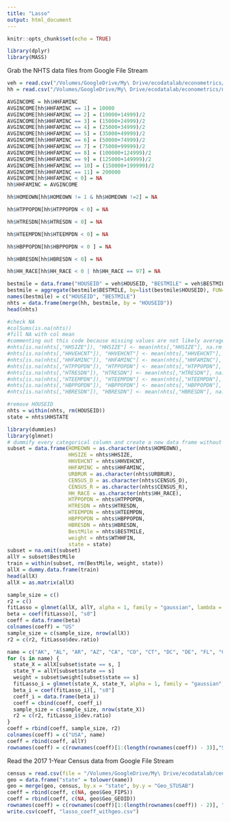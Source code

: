 ```yaml
---
title: "Lasso"
output: html_document
---
```


```r
knitr::opts_chunk$set(echo = TRUE)
```

```r
library(dplyr)
library(MASS)
```


Grab the NHTS data files from Google File Stream
```r
veh = read.csv("/Volumes/GoogleDrive/My\ Drive/ecodatalab/econometrics/nhts/data/2017_NHTS/vehpub.csv")
hh = read.csv("/Volumes/GoogleDrive/My\ Drive/ecodatalab/econometrics/nhts/data/2017_NHTS/hhpub.csv")
```


```r
AVGINCOME = hh$HHFAMINC
AVGINCOME[hh$HHFAMINC == 1] = 10000
AVGINCOME[hh$HHFAMINC == 2] = (10000+14999)/2
AVGINCOME[hh$HHFAMINC == 3] = (15000+24999)/2
AVGINCOME[hh$HHFAMINC == 4] = (25000+34999)/2
AVGINCOME[hh$HHFAMINC == 5] = (35000+49999)/2
AVGINCOME[hh$HHFAMINC == 6] = (50000+74999)/2
AVGINCOME[hh$HHFAMINC == 7] = (75000+99999)/2
AVGINCOME[hh$HHFAMINC == 8] = (100000+124999)/2
AVGINCOME[hh$HHFAMINC == 9] = (125000+149999)/2
AVGINCOME[hh$HHFAMINC == 10] = (150000+199999)/2
AVGINCOME[hh$HHFAMINC == 11] = 200000
AVGINCOME[hh$HHFAMINC < 0] = NA
hh$HHFAMINC = AVGINCOME

hh$HOMEOWN[hh$HOMEOWN != 1 & hh$HOMEOWN !=2] = NA

hh$HTPPOPDN[hh$HTPPOPDN < 0] = NA

hh$HTRESDN[hh$HTRESDN < 0] = NA

hh$HTEEMPDN[hh$HTEEMPDN < 0] = NA

hh$HBPPOPDN[hh$HBPPOPDN < 0 ] = NA

hh$HBRESDN[hh$HBRESDN < 0] = NA

hh$HH_RACE[hh$HH_RACE < 0 | hh$HH_RACE == 97] = NA
```

```r
bestmile = data.frame("HOUSEID" = veh$HOUSEID, "BESTMILE" = veh$BESTMILE)
bestmile = aggregate(bestmile$BESTMILE, by=list(bestmile$HOUSEID), FUN=sum)
names(bestmile) = c("HOUSEID", "BESTMILE")
nhts = data.frame(merge(hh, bestmile, by = "HOUSEID"))
head(nhts)
```

```r
#check NA
#colSums(is.na(nhts))
#fill NA with col mean
#commenting out this code because missing values are not likely average
#nhts[is.na(nhts[,"HHSIZE"]), "HHSIZE"] <- mean(nhts[,"HHSIZE"], na.rm = TRUE)
#nhts[is.na(nhts[,"HHVEHCNT"]), "HHVEHCNT"] <- mean(nhts[,"HHVEHCNT"], na.rm = TRUE)
#nhts[is.na(nhts[,"HHFAMINC"]), "HHFAMINC"] <- mean(nhts[,"HHFAMINC"], na.rm = TRUE)
#nhts[is.na(nhts[,"HTPPOPDN"]), "HTPPOPDN"] <- mean(nhts[,"HTPPOPDN"], na.rm = TRUE)
#nhts[is.na(nhts[,"HTRESDN"]), "HTRESDN"] <- mean(nhts[,"HTRESDN"], na.rm = TRUE)
#nhts[is.na(nhts[,"HTEEMPDN"]), "HTEEMPDN"] <- mean(nhts[,"HTEEMPDN"], na.rm = TRUE)
#nhts[is.na(nhts[,"HBPPOPDN"]), "HBPPOPDN"] <- mean(nhts[,"HBPPOPDN"], na.rm = TRUE)
#nhts[is.na(nhts[,"HBRESDN"]), "HBRESDN"] <- mean(nhts[,"HBRESDN"], na.rm = TRUE)

#remove HOUSEID
nhts = within(nhts, rm(HOUSEID))
state = nhts$HHSTATE
```

```r
library(dummies)
library(glmnet)
# dummify every categorical column and create a new data frame without the y column SalePrice.
subset = data.frame(HOMEOWN = as.character(nhts$HOMEOWN), 
                    HHSIZE = nhts$HHSIZE, 
                    HHVEHCNT = nhts$HHVEHCNT, 
                    HHFAMINC = nhts$HHFAMINC, 
                    URBRUR = as.character(nhts$URBRUR), 
                    CENSUS_D = as.character(nhts$CENSUS_D), 
                    CENSUS_R = as.character(nhts$CENSUS_R), 
                    HH_RACE = as.character(nhts$HH_RACE), 
                    HTPPOPDN = nhts$HTPPOPDN, 
                    HTRESDN = nhts$HTRESDN, 
                    HTEEMPDN = nhts$HTEEMPDN, 
                    HBPPOPDN = nhts$HBPPOPDN, 
                    HBRESDN = nhts$HBRESDN,
                    BestMile = nhts$BESTMILE,
                    weight = nhts$WTHHFIN,
                    state = state)
subset = na.omit(subset)
allY = subset$BestMile
train = within(subset, rm(BestMile, weight, state))
allX = dummy.data.frame(train)
head(allX)
allX = as.matrix(allX)
```

```r
sample_size = c()
r2 = c()
fitLasso = glmnet(allX, allY, alpha = 1, family = "gaussian", lambda = 0.01, intercept = TRUE, weights = subset$weight)
beta = coef(fitLasso)[, "s0"]
coeff = data.frame(beta)
colnames(coeff) = "US"
sample_size = c(sample_size, nrow(allX))
r2 = c(r2, fitLasso$dev.ratio)
```

```r
name = c("AK", "AL", "AR", "AZ", "CA", "CO", "CT", "DC", "DE", "FL", "GA", "HI", "IA", "ID", "IL", "IN", "KS", "KY", "LA", "MA", "MD", "ME", "MI", "MN", "MO", "MS", "MT", "NC", "ND", "NE", "NH", "NJ", "NM", "NV", "NY", "OH", "OK", "OR", "PA", "RI", "SC", "SD", "TN", "TX", "UT", "VA", "VT", "WA", "WI", "WV", "WY")
for (s in name) {
  state_X = allX[subset$state == s, ]
  state_Y = allY[subset$state == s]
  weight = subset$weight[subset$state == s]
  fitLasso_i = glmnet(state_X, state_Y, alpha = 1, family = "gaussian", lambda = 0.01, intercept = TRUE, weights = weight)
  beta_i = coef(fitLasso_i)[, "s0"]
  coeff_i = data.frame(beta_i)
  coeff = cbind(coeff, coeff_i)
  sample_size = c(sample_size, nrow(state_X))
  r2 = c(r2, fitLasso_i$dev.ratio)
}
coeff = rbind(coeff, sample_size, r2)
colnames(coeff) = c("USA", name)
coeff = rbind(coeff, allY)
rownames(coeff) = c(rownames(coeff)[1:(length(rownames(coeff)) - 3)],"Sample Size", "R square", "BestMile")
```

Read the 2017 1-Year Census data from Google File Stream
```r
census = read.csv(file = "/Volumes/GoogleDrive/My\ Drive/ecodatalab/census/results/STATE/2017_1YR_STATES_CLEAN.csv", stringsAsFactors = FALSE)
geo = data.frame("state" = tolower(name))
geo = merge(geo, census, by.x = "state", by.y = "Geo_STUSAB")
coeff = rbind(coeff, c(NA, geo$Geo_FIPS))
coeff = rbind(coeff, c(NA, geo$Geo_GEOID))
rownames(coeff) = c(rownames(coeff)[1:(length(rownames(coeff)) - 2)], "Geo_FIPS", "Geo_GEOID")
write.csv(coeff, "lasso_coeff_withgeo.csv")
```

